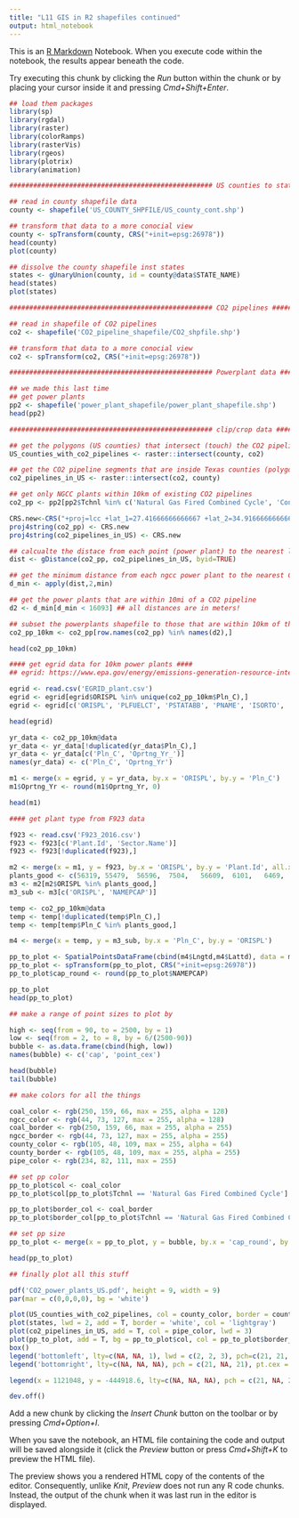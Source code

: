```yaml
---
title: "L11 GIS in R2 shapefiles continued"
output: html_notebook
---
```


This is an [R Markdown](http://rmarkdown.rstudio.com) Notebook. When you execute code within the notebook, the results appear beneath the code. 

Try executing this chunk by clicking the *Run* button within the chunk or by placing your cursor inside it and pressing *Cmd+Shift+Enter*. 

```r
## load them packages
library(sp)
library(rgdal)
library(raster)
library(colorRamps)
library(rasterVis)
library(rgeos)
library(plotrix)
library(animation)
```

```r
################################################### US counties to states data ###################################################

## read in county shapefile data
county <- shapefile('US_COUNTY_SHPFILE/US_county_cont.shp')

## transform that data to a more conocial view
county <- spTransform(county, CRS("+init=epsg:26978"))
head(county)
plot(county)

## dissolve the county shapefile inst states
states <- gUnaryUnion(county, id = county@data$STATE_NAME)
head(states)
plot(states)
```

```r
################################################### CO2 pipelines ###################################################

## read in shapefile of CO2 pipelines
co2 <- shapefile('CO2_pipeline_shapefile/CO2_shpfile.shp')

## transform that data to a more conocial view
co2 <- spTransform(co2, CRS("+init=epsg:26978"))
```

```r
################################################### Powerplant data ###################################################

## we made this last time
## get power plants 
pp2 <- shapefile('power_plant_shapefile/power_plant_shapefile.shp')
head(pp2)
```

```r
################################################### clip/crop data ################################################### 

## get the polygons (US counties) that intersect (touch) the CO2 pipelines
US_counties_with_co2_pipelines <- raster::intersect(county, co2)

## get the CO2 pipeline segments that are inside Texas counties (polygons in tx)
co2_pipelines_in_US <- raster::intersect(co2, county)

## get only NGCC plants within 10km of existing CO2 pipelines
co2_pp <- pp2[pp2$Tchnl %in% c('Natural Gas Fired Combined Cycle', 'Conventional Steam Coal'),]

CRS.new<-CRS("+proj=lcc +lat_1=27.41666666666667 +lat_2=34.91666666666666 +lat_0=31.16666666666667 +lon_0=-100 +x_0=1000000 +y_0=1000000 +ellps=GRS80 +datum=NAD83 +units=m +no_defs")  
proj4string(co2_pp) <- CRS.new 
proj4string(co2_pipelines_in_US) <- CRS.new

## calcualte the distace from each point (power plant) to the nearest line (CO2 pipeline) that are within 10 km
dist <- gDistance(co2_pp, co2_pipelines_in_US, byid=TRUE)

## get the minimum distance from each ngcc power plant to the nearest CO2 pipeline
d_min <- apply(dist,2,min)

## get the power plants that are within 10mi of a CO2 pipeline
d2 <- d_min[d_min < 16093] ## all distances are in meters!

## subset the powerplants shapefile to those that are within 10km of the CO2 pieplines
co2_pp_10km <- co2_pp[row.names(co2_pp) %in% names(d2),]

head(co2_pp_10km)
```

```r
#### get egrid data for 10km power plants ####
## egrid: https://www.epa.gov/energy/emissions-generation-resource-integrated-database-egrid

egrid <- read.csv('EGRID_plant.csv')
egrid <- egrid[egrid$ORISPL %in% unique(co2_pp_10km$Pln_C),]
egrid <- egrid[c('ORISPL', 'PLFUELCT', 'PSTATABB', 'PNAME', 'ISORTO', 'NAMEPCAP', 'PLHTRT', 'CAPFAC', 'PLCO2RTA', 'PLSO2RTA', 'PLNOXRTA')]

head(egrid)

yr_data <- co2_pp_10km@data
yr_data <- yr_data[!duplicated(yr_data$Pln_C),]
yr_data <- yr_data[c('Pln_C', 'Oprtng_Yr_')]
names(yr_data) <- c('Pln_C', 'Oprtng_Yr')

m1 <- merge(x = egrid, y = yr_data, by.x = 'ORISPL', by.y = 'Pln_C')
m1$Oprtng_Yr <- round(m1$Oprtng_Yr, 0)

head(m1)
```

```r
#### get plant type from F923 data

f923 <- read.csv('F923_2016.csv')
f923 <- f923[c('Plant.Id', 'Sector.Name')]
f923 <- f923[!duplicated(f923),]

m2 <- merge(x = m1, y = f923, by.x = 'ORISPL', by.y = 'Plant.Id', all.x = T)
plants_good <- c(56319,	55479,	56596,	7504,	56609,	6101,	6469,	6095,	8066,	55470,	52006,	52088,	55419,	55404,	55117,	52132,	56233,	50558,	56458,	52176,	55173,	55104,	55146,	55358,	55065,	55215,	56349)
m3 <- m2[m2$ORISPL %in% plants_good,]
m3_sub <- m3[c('ORISPL', 'NAMEPCAP')]

temp <- co2_pp_10km@data
temp <- temp[!duplicated(temp$Pln_C),]
temp <- temp[temp$Pln_C %in% plants_good,]

m4 <- merge(x = temp, y = m3_sub, by.x = 'Pln_C', by.y = 'ORISPL')

pp_to_plot <- SpatialPointsDataFrame(cbind(m4$Lngtd,m4$Lattd), data = m4, proj4string = CRS("+init=epsg:4202"))
pp_to_plot <- spTransform(pp_to_plot, CRS("+init=epsg:26978"))
pp_to_plot$cap_round <- round(pp_to_plot$NAMEPCAP)

pp_to_plot
head(pp_to_plot)
```

```r
## make a range of point sizes to plot by

high <- seq(from = 90, to = 2500, by = 1)
low <- seq(from = 2, to = 8, by = 6/(2500-90))
bubble <- as.data.frame(cbind(high, low))
names(bubble) <- c('cap', 'point_cex')

head(bubble)
tail(bubble)

```

```r
## make colors for all the things

coal_color <- rgb(250, 159, 66, max = 255, alpha = 128)
ngcc_color <- rgb(44, 73, 127, max = 255, alpha = 128)
coal_border <- rgb(250, 159, 66, max = 255, alpha = 255)
ngcc_border <- rgb(44, 73, 127, max = 255, alpha = 255)
county_color <- rgb(105, 48, 109, max = 255, alpha = 64)
county_border <- rgb(105, 48, 109, max = 255, alpha = 255)
pipe_color <- rgb(234, 82, 111, max = 255)
```

```r
## set pp color
pp_to_plot$col <- coal_color
pp_to_plot$col[pp_to_plot$Tchnl == 'Natural Gas Fired Combined Cycle'] <- ngcc_color

pp_to_plot$border_col <- coal_border
pp_to_plot$border_col[pp_to_plot$Tchnl == 'Natural Gas Fired Combined Cycle'] <- ngcc_border

## set pp size
pp_to_plot <- merge(x = pp_to_plot, y = bubble, by.x = 'cap_round', by.y = 'cap')

head(pp_to_plot)

```

```r
## finally plot all this stuff

pdf('CO2_power_plants_US.pdf', height = 9, width = 9)
par(mar = c(0,0,0,0), bg = 'white')

plot(US_counties_with_co2_pipelines, col = county_color, border = county_border, lwd = 1, xlim = c(-73545.1, 779699), ylim = c(-808666.4, 1790417.1))
plot(states, lwd = 2, add = T, border = 'white', col = 'lightgray')
plot(co2_pipelines_in_US, add = T, col = pipe_color, lwd = 3)
plot(pp_to_plot, add = T, bg = pp_to_plot$col, col = pp_to_plot$border_col, pch = 21, cex = pp_to_plot$point_cex, lwd = 2)
box()
legend('bottomleft', lty=c(NA, NA, 1), lwd = c(2, 2, 3), pch=c(21, 21, NA), pt.cex = c(3, 3, NA), pt.bg = c(coal_color, ngcc_color, NA), legend = c('Coal plants', 'NGCC plants', 'CO2 pipelines'), col = c(coal_color, ngcc_color, pipe_color), bty = 'n', cex = 1.5)
legend('bottomright', lty=c(NA, NA, NA), pch = c(21, NA, 21), pt.cex = c(2, NA, 7.856), legend = c(' 90 MW', '', ' 2,500 MW'), pt.bg = 'lightgray', col = 'darkgray', lwd = 2, cex = 1.5, bty = 'n')

legend(x = 1121048, y = -444918.6, lty=c(NA, NA, NA), pch = c(21, NA, 21), pt.cex = c(2, NA, 7.856), legend = c('90 MW', '', '2,500 MW'), col = 'black', lwd = 2, cex = 1.5, bty = 'n', pt.bg = 'darkgray')

dev.off()
```

Add a new chunk by clicking the *Insert Chunk* button on the toolbar or by pressing *Cmd+Option+I*.

When you save the notebook, an HTML file containing the code and output will be saved alongside it (click the *Preview* button or press *Cmd+Shift+K* to preview the HTML file). 

The preview shows you a rendered HTML copy of the contents of the editor. Consequently, unlike *Knit*, *Preview* does not run any R code chunks. Instead, the output of the chunk when it was last run in the editor is displayed.


